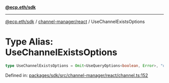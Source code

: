 [**@ecp.eth/sdk**](../../../index.mdx)

***

[@ecp.eth/sdk](/sdk-reference/index.mdx) / [channel-manager/react](/sdk-reference/channel-manager/react/index.mdx) / UseChannelExistsOptions

# Type Alias: UseChannelExistsOptions

```ts
type UseChannelExistsOptions = Omit<UseQueryOptions<boolean, Error>, "queryKey" | "queryFn">;
```

Defined in: [packages/sdk/src/channel-manager/react/channel.ts:152](https://github.com/ecp-eth/comments-monorepo/blob/main/packages/sdk/src/channel-manager/react/channel.ts#L152)
